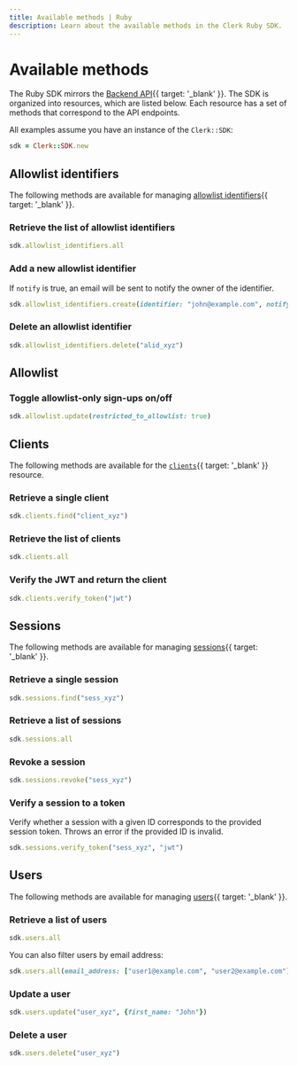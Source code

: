 ```yaml
---
title: Available methods | Ruby
description: Learn about the available methods in the Clerk Ruby SDK.
---
```


# Available methods

The Ruby SDK mirrors the [Backend API](/docs/reference/backend-api){{ target: '_blank' }}. The SDK is organized into resources, which are listed below. Each resource has a set of methods that correspond to the API endpoints.

All examples assume you have an instance of the `Clerk::SDK`:

```ruby
sdk = Clerk::SDK.new
```

## Allowlist identifiers

The following methods are available for managing [allowlist identifiers](/docs/reference/backend-api/tag/Allow-list-Block-list){{ target: '_blank' }}.

### Retrieve the list of allowlist identifiers

```ruby
sdk.allowlist_identifiers.all
```

### Add a new allowlist identifier

If `notify` is true, an email will be sent to notify the owner of the identifier.

```ruby
sdk.allowlist_identifiers.create(identifier: "john@example.com", notify: true)
```

### Delete an allowlist identifier

```ruby
sdk.allowlist_identifiers.delete("alid_xyz")
```

## Allowlist

### Toggle allowlist-only sign-ups on/off

```ruby
sdk.allowlist.update(restricted_to_allowlist: true)
```

## Clients

The following methods are available for the [`clients`](/docs/reference/backend-api/tag/Clients){{ target: '_blank' }} resource.

### Retrieve a single client

```ruby
sdk.clients.find("client_xyz")
```

### Retrieve the list of clients

```ruby
sdk.clients.all
```

### Verify the JWT and return the client

```ruby
sdk.clients.verify_token("jwt")
```

## Sessions

The following methods are available for managing [sessions](/docs/reference/backend-api/tag/Sessions){{ target: '_blank' }}.

### Retrieve a single session

```ruby
sdk.sessions.find("sess_xyz")
```

### Retrieve a list of sessions

```ruby
sdk.sessions.all
```

### Revoke a session

```ruby
sdk.sessions.revoke("sess_xyz")
```

### Verify a session to a token

Verify whether a session with a given ID corresponds to the provided session token. Throws an error if the provided ID is invalid.

```ruby
sdk.sessions.verify_token("sess_xyz", "jwt")
```

## Users

The following methods are available for managing [users](/docs/reference/backend-api/tag/Users){{ target: '_blank' }}.

### Retrieve a list of users

```ruby
sdk.users.all
```

You can also filter users by email address:

```ruby
sdk.users.all(email_address: ["user1@example.com", "user2@example.com"])
```

### Update a user

```ruby
sdk.users.update("user_xyz", {first_name: "John"})
```

### Delete a user

```ruby
sdk.users.delete("user_xyz")
```
